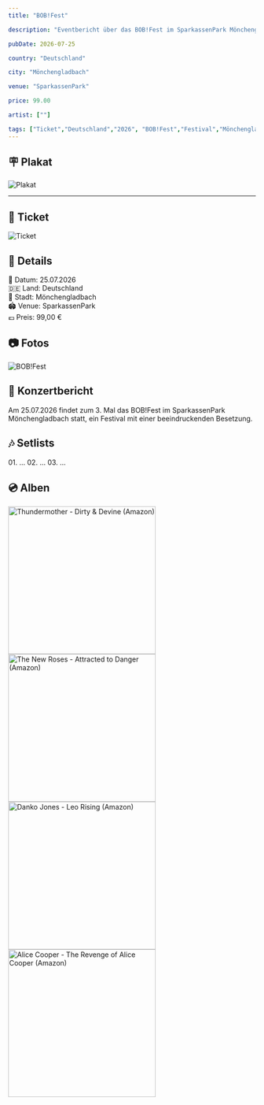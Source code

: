 ```yaml
---
title: "BOB!Fest"

description: "Eventbericht über das BOB!Fest im SparkassenPark Mönchengladbach am 25.07.2026"

pubDate: 2026-07-25

country: "Deutschland"

city: "Mönchengladbach"

venue: "SparkassenPark"

price: 99.00

artist: [""]

tags: ["Ticket","Deutschland","2026", "BOB!Fest","Festival","Mönchengladbach","SparkassenPark"]
---
```


## 🪧 Plakat

![Plakat](../../../gallery/2026/07/25/2026-07-25_00-00-00.jpg)

---

## 🎫 Ticket

![Ticket](../../../gallery/2026/07/25/2026-07-25_13-30-00.jpg)

## 📌 Details

📅 Datum: 25.07.2026  
🇩🇪 Land: Deutschland  
📍 Stadt: Mönchengladbach  
🏟️ Venue: SparkassenPark  
💶 Preis: 99,00 €

## 📷 Fotos

<CardGrid>
  <Card title="BOB!Fest" icon="image">
    <Image src={img0000} alt="BOB!Fest" widths={[300, 600, 900]} sizes="(max-width: 600px) 100vw, 600px" />
  </Card>
</CardGrid>


## 🎤 Konzertbericht

Am 25.07.2026 findet zum 3. Mal das BOB!Fest im SparkassenPark Mönchengladbach statt, ein Festival mit einer beeindruckenden Besetzung.

## 🎶 Setlists

<Card title="Künsterler:in" icon="list-format">
01. ...
02. ...
03. ...
</Card>

## 💿 Alben

<CardGrid>
    <Card title="Dirty & Devine" icon="seti:audio">
        <a href="https://www.amazon.de/dp/B0DGH26MHC?tag=mysteryland-21" target="_blank" rel="noopener noreferrer">
            <img src="https://m.media-amazon.com/images/I/71cUGj1Q8ZL._SL1208_.jpg" alt="Thundermother - Dirty & Devine (Amazon)" width="300" />
        </a>
    </Card>
    <Card title="Attracted to Danger" icon="seti:audio">
        <a href="https://www.amazon.de/dp/B0D9JS7DTS?tag=mysteryland-21" target="_blank" rel="noopener noreferrer">
            <img src="https://m.media-amazon.com/images/I/81twT1SFzDL._SL1500_.jpg" alt="The New Roses - Attracted to Danger (Amazon)" width="300" />
        </a>
    </Card>
    <Card title="Leo Rising" icon="seti:audio">
        <a href="https://www.amazon.de/dp/B0FDB1Q5D3?tag=mysteryland-21" target="_blank" rel="noopener noreferrer">
            <img src="https://m.media-amazon.com/images/I/81v3bJaQIiL._SL1500_.jpg" alt="Danko Jones - Leo Rising (Amazon)" width="300" />
        </a>
    </Card>
    <Card title="The Revenge of Alice Cooper" icon="seti:audio">
        <a href="https://www.amazon.de/dp/B0F59NJ3FM?tag=mysteryland-21" target="_blank" rel="noopener noreferrer">
            <img src="https://m.media-amazon.com/images/I/51Uxy8ykZ4L._SL1000_.jpg" alt="Alice Cooper - The Revenge of Alice Cooper (Amazon)" width="300" />
        </a>
    </Card>
</CardGrid>


<LinkCard
    title="Mehr Informationen"
    href="https://sparkassenpark.de/veranstaltung/bobfest-2026-25-07-2026/"
/>
